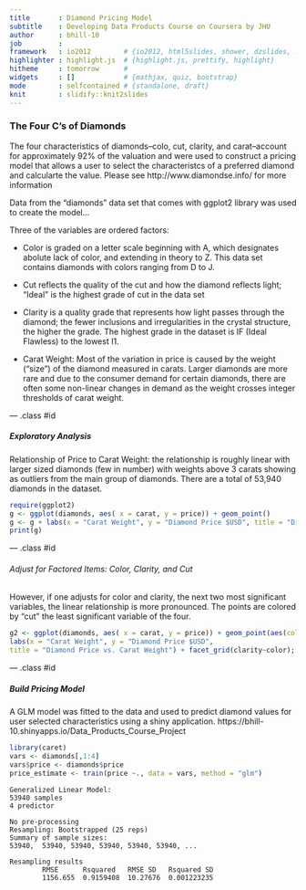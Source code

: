 ```yaml
---
title       : Diamond Pricing Model
subtitle    : Developing Data Products Course on Coursera by JHU
author      : bhill-10
job         : 
framework   : io2012        # {io2012, html5slides, shower, dzslides, ...}
highlighter : highlight.js  # {highlight.js, prettify, highlight}
hitheme     : tomorrow      # 
widgets     : []            # {mathjax, quiz, bootstrap}
mode        : selfcontained # {standalone, draft}
knit        : slidify::knit2slides
---
```


### The Four C's of Diamonds

The four characteristics of diamonds--colo, cut, clarity, and carat--account for approximately 92% of the valuation and were used to construct a pricing model that allows a user to select the characteristcs of a preferred diamond and calcularte the value.  Please see http://www.diamondse.info/ for more information

Data from the "diamonds" data set that comes with ggplot2 library was used to create the model...

Three of the variables are ordered factors:

- Color is graded on a letter scale beginning with A, which designates abolute lack of color, and extending in theory to Z.  This data set contains diamonds with colors ranging from D to J.

- Cut reflects the quality of the cut and how the diamond reflects light; "Ideal" is the highest grade of cut in the data set

- Clarity is a quality grade that represents how light passes through the diamond; the fewer inclusions and irregularities in the crystal structure, the higher the grade.  The highest grade in the dataset is IF (Ideal Flawless) to the lowest I1.

- Carat Weight: Most of the variation in price is caused by the weight ("size") of the diamond measured in carats.  Larger diamonds are more rare and due to the consumer demand for certain diamonds, there are often some non-linear changes in demand as the weight crosses integer thresholds of carat weight.


--- .class #id 

##### Exploratory Analysis

Relationship of Price to Carat Weight: the relationship is roughly linear with larger sized diamonds (few in number) with weights above 3 carats showing as outliers from the main group of diamonds.  There are a total of 53,940 diamonds in the dataset.

```r
require(ggplot2)
g <- ggplot(diamonds, aes( x = carat, y = price)) + geom_point()
g <- g + labs(x = "Carat Weight", y = "Diamond Price $USD", title = "Diamond Price vs. Carat Weight") 
print(g)
```

--- .class #id 

###### Adjust for Factored Items: Color, Clarity, and Cut
However, if one adjusts for color and clarity, the next two most significant variables, the linear relationship is more pronounced. The points are colored by "cut" the least significant variable of the four.
```r
g2 <- ggplot(diamonds, aes( x = carat, y = price)) + geom_point(aes(color = cut)) +
labs(x = "Carat Weight", y = "Diamond Price $USD", 
title = "Diamond Price vs. Carat Weight") + facet_grid(clarity~color); print(g2)
```

--- .class #id

##### Build Pricing Model

A GLM model was fitted to the data and used to predict diamond values for user selected characteristics using a shiny application.      https://bhill-10.shinyapps.io/Data_Products_Course_Project

```r
library(caret)
vars <- diamonds[,1:4]
vars$price <- diamonds$price
price_estimate <- train(price ~., data = vars, method = "glm")
```

```
Generalized Linear Model:
53940 samples
4 predictor

No pre-processing
Resampling: Bootstrapped (25 reps) 
Summary of sample sizes: 
53940,  53940, 53940, 53940, 53940, 53940, ... 

Resampling results
        RMSE      Rsquared   RMSE SD   Rsquared SD
        1156.655  0.9159408  10.27676  0.001223235
```

